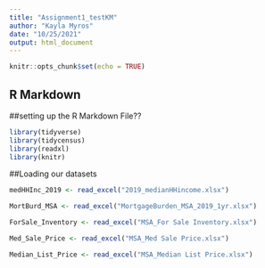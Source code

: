 ```yaml
---
title: "Assignment1_testKM"
author: "Kayla Myros"
date: "10/25/2021"
output: html_document
---
```


```r
knitr::opts_chunk$set(echo = TRUE)
```

## R Markdown
##setting up the R Markdown File?? 

```r
library(tidyverse)
library(tidycensus)
library(readxl)
library(knitr)
```


##Loading our datasets

```r

medHHInc_2019 <- read_excel("2019_medianHHincome.xlsx")

MortBurd_MSA <- read_excel("MortgageBurden_MSA_2019_1yr.xlsx")

ForSale_Inventory <- read_excel("MSA_For Sale Inventory.xlsx")

Med_Sale_Price <- read_excel("MSA_Med Sale Price.xlsx")

Median_List_Price <- read_excel("MSA_Median List Price.xlsx")


```






